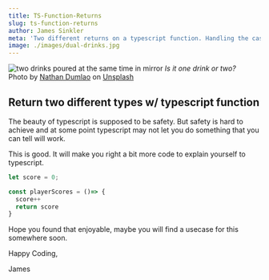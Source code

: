 ```yaml
---
title: TS-Function-Returns
slug: ts-function-returns
author: James Sinkler
meta: 'Two different returns on a typescript function. Handling the case when you get errors like: Not all constituents of type number | () = {} are callable.'
image: ./images/dual-drinks.jpg
---
```


![two drinks poured at the same time in mirror](./images/dual-drinks.jpg)
<em>Is it one drink or two?</em><br/>
<span>Photo by <a href="https://unsplash.com/@nate_dumlao?utm_source=unsplash&utm_medium=referral&utm_content=creditCopyText">Nathan Dumlao</a> on <a href="https://unsplash.com/s/photos/two-different?utm_source=unsplash&utm_medium=referral&utm_content=creditCopyText">Unsplash</a></span>

## Return two different types w/ typescript function

The beauty of typescript is supposed to be safety. But safety is hard to achieve and at some point typescript may not let you do something that you can tell will work.

This is good. It will make you right a bit more code to explain yourself to typescript.



```typescript
let score = 0;

const playerScores = ()=> {
  score++
  return score
}
```

Hope you found that enjoyable, maybe you will find a usecase for this somewhere soon.

Happy Coding,

James

